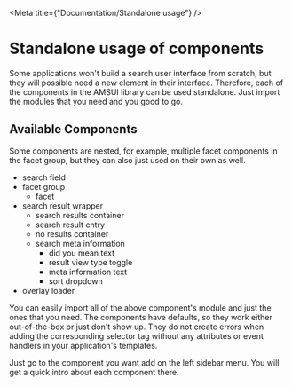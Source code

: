 
<Meta title={"Documentation/Standalone usage"} />

# Standalone usage of components

Some applications won't build a search user interface from scratch, but they will possible need a new element in their interface.
Therefore, each of the components in the AMSUI library can be used standalone. Just import the modules that you need and you good to go.

## Available Components

Some components are nested, for example, multiple facet components in the facet group, but they can also just used on their own as well.

- search field
- facet group
  - facet
- search result wrapper
  - search results container
  - search result entry
  - no results container
  - search meta information
    - did you mean text
    - result view type toggle
    - meta information text
    - sort dropdown
- overlay loader

You can easily import all of the above component's module and just the ones that you need.
The components have defaults, so they work either out-of-the-box or just don't show up.
They do not create errors when adding the corresponding selector tag without any attributes or event handlers in your application's templates.

Just go to the component you want add on the left sidebar menu. You will get a quick intro about each component there.
